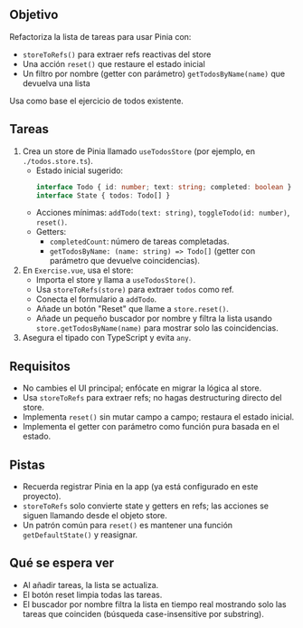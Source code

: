 ## Objetivo

Refactoriza la lista de tareas para usar Pinia con:

- `storeToRefs()` para extraer refs reactivas del store
- Una acción `reset()` que restaure el estado inicial
- Un filtro por nombre (getter con parámetro) `getTodosByName(name)` que devuelva una lista

Usa como base el ejercicio de todos existente.

## Tareas

1. Crea un store de Pinia llamado `useTodosStore` (por ejemplo, en `./todos.store.ts`).
   - Estado inicial sugerido:
     ```ts
     interface Todo { id: number; text: string; completed: boolean }
     interface State { todos: Todo[] }
     ```
   - Acciones mínimas: `addTodo(text: string)`, `toggleTodo(id: number)`, `reset()`.
   - Getters:
     - `completedCount`: número de tareas completadas.
     - `getTodosByName: (name: string) => Todo[]` (getter con parámetro que devuelve coincidencias).
2. En `Exercise.vue`, usa el store:
   - Importa el store y llama a `useTodosStore()`.
   - Usa `storeToRefs(store)` para extraer `todos` como ref.
   - Conecta el formulario a `addTodo`.
   - Añade un botón "Reset" que llame a `store.reset()`.
   - Añade un pequeño buscador por nombre y filtra la lista usando `store.getTodosByName(name)` para mostrar solo las coincidencias.
3. Asegura el tipado con TypeScript y evita `any`.

## Requisitos

- No cambies el UI principal; enfócate en migrar la lógica al store.
- Usa `storeToRefs` para extraer refs; no hagas destructuring directo del store.
- Implementa `reset()` sin mutar campo a campo; restaura el estado inicial.
- Implementa el getter con parámetro como función pura basada en el estado.

## Pistas

- Recuerda registrar Pinia en la app (ya está configurado en este proyecto).
- `storeToRefs` solo convierte state y getters en refs; las acciones se siguen llamando desde el objeto store.
- Un patrón común para `reset()` es mantener una función `getDefaultState()` y reasignar.

## Qué se espera ver

- Al añadir tareas, la lista se actualiza.
- El botón reset limpia todas las tareas.
- El buscador por nombre filtra la lista en tiempo real mostrando solo las tareas que coinciden (búsqueda case-insensitive por substring).

